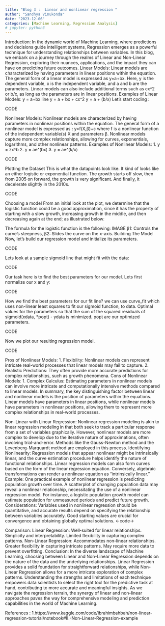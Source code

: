 ```yaml
---
title: "Blog 3 :  Linear and nonlinear regression "
author: "Sandhya Vinukonda"
date: "2023-12-06"
categories: [Machine Learning, Regression Analysis]
# jupyter: python3
---
```


Introduction:
In the dynamic world of Machine Learning, where predictions and decisions guide intelligent systems, Regression emerges as a powerful technique for understanding relationships between variables. In this blog, we embark on a journey through the realms of Linear and Non-Linear Regression, exploring their nuances, applications, and the impact they can have on predicting future outcomes.
Linear Models:
Linear models are characterized by having parameters in linear positions within the equation. The general form of a linear model is expressed as y=a+bx. Here, y is the dependent variable, x is the independent variable, and a and b are the parameters. Linear models can also include additional terms such as cx^2 or b/x, as long as the parameters are in linear positions.
Examples of Linear Models:
y = a+bx  line 
y = a + bx + cx^2
y = a + (b/x)
Let's start coding :  
 
CODE 

Nonlinear Models:
Nonlinear models are characterized by having parameters in nonlinear positions within the equation. The general form of a nonlinear model is expressed as : y=f(X,β)+ε where f is a nonlinear function of the independent variable(s) X and parameters β.
Nonlinear models capture more complex relationships, allowing for curves, exponentials, logarithms, and other nonlinear patterns.
Examples of Nonlinear Models:
1. y = zx^b 
2. y = ae^(bx)
3. y = ae^(k/x)

CODE 

Plotting the Dataset
This is what the datapoints look like. It kind of looks like an either logistic or exponential function. The growth starts off slow, then from 2005 on forward, the growth is very significant. And finally, it decelerate slightly in the 2010s.

CODE 

Choosing a model
From an initial look at the plot, we determine that the logistic function could be a good approximation, since it has the property of starting with a slow growth, increasing growth in the middle, and then decreasing again at the end; as illustrated below:


The formula for the logistic function is the following:
IMAGE
β1: Controls the curve's steepness,
β2: Slides the curve on the x-axis.
Building The Model
Now, let's build our regression model and initialize its parameters.

CODE 

Lets look at a sample sigmoid line that might fit with the data:

CODE 

Our task here is to find the best parameters for our model. Lets first normalize our x and y:

CODE 

How we find the best parameters for our fit line?
we can use curve_fit which uses non-linear least squares to fit our sigmoid function, to data. Optimal values for the parameters so that the sum of the squared residuals of sigmoid(xdata, *popt) - ydata is minimized.
popt are our optimized parameters.

CODE 

Now we plot our resulting regression model.

CODE 

Pros of Nonlinear Models:
1. Flexibility: Nonlinear models can represent intricate real-world processes that linear models may fail to capture.
2. Realistic Predictions: They often provide more accurate predictions for complex relationships, such as growth phenomena.
Cons of Nonlinear Models:
1. Complex Calculus: Estimating parameters in nonlinear models can involve more intricate and computationally intensive methods compared to linear models.
In summary, the key distinguishing factor between linear and nonlinear models is the position of parameters within the equations. Linear models have parameters in linear positions, while nonlinear models have parameters in nonlinear positions, allowing them to represent more complex relationships in real-world processes.

Non-Linear with Linear Regression:
Nonlinear regression modeling is akin to linear regression modeling in that both seek to track a particular response from a set of variables graphically. However, nonlinear models are more complex to develop due to the iterative nature of approximations, often involving trial-and-error. Methods like the Gauss-Newton method and the Levenberg-Marquardt method are employed in this process.
Identifying Nonlinearity:
Regression models that appear nonlinear might be intrinsically linear, and the curve estimation procedure helps identify the nature of functional relationships. Linear regression models can also form curves based on the form of the linear regression equation. Conversely, algebraic transformations can render a nonlinear equation as "intrinsically linear."
Example:
One practical example of nonlinear regression is predicting population growth over time. A scatterplot of changing population data may reveal a nonlinear relationship, necessitating the use of a nonlinear regression model. For instance, a logistic population growth model can estimate population for unmeasured periods and predict future growth.
Considerations:
Variables used in nonlinear regression should be quantitative, and accurate results depend on specifying the relationship between variables accurately. Good starting values are crucial for convergence and obtaining globally optimal solutions.
←code→ 

Comparison:
Linear Regression:
Well-suited for linear relationships.
Simplicity and interpretability.
Limited flexibility in capturing complex patterns.
Non-Linear Regression:
Accommodates non-linear relationships.
Greater flexibility in capturing intricate patterns.
May require more data to prevent overfitting.
Conclusion:
In the diverse landscape of Machine Learning, choosing between Linear and Non-Linear Regression depends on the nature of the data and the underlying relationships. Linear Regression provides a solid foundation for straightforward relationships, while Non-Linear Regression allows for a more intricate exploration of complex patterns. Understanding the strengths and limitations of each technique empowers data scientists to select the right tool for the predictive task at hand, contributing to more accurate and meaningful insights. As we navigate the regression terrain, the synergy of linear and non-linear approaches paves the way for comprehensive modeling and prediction capabilities in the world of Machine Learning.

References : 
1.https://www.kaggle.com/code/ibrahimbahbah/non-linear-regression-tutorial/notebook#II.-Non-Linear-Regression-example

